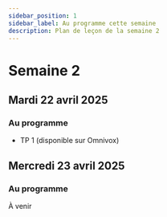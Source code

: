 ```yaml
---
sidebar_position: 1
sidebar_label: Au programme cette semaine
description: Plan de leçon de la semaine 2
---
```


# Semaine 2

## Mardi 22 avril 2025

### Au programme
- TP 1 (disponible sur Omnivox)

## Mercredi 23 avril 2025

### Au programme
À venir